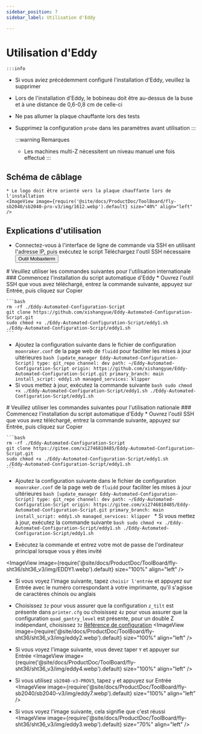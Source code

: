 ```yaml
---
sidebar_position: 7
sidebar_label: Utilisation d'Eddy

---
```



# Utilisation d'Eddy

    :::info
  * Si vous aviez précédemment configuré l'installation d'Eddy, veuillez la supprimer
  * Lors de l'installation d'Eddy, le bobineau doit être au-dessus de la buse et à une distance de 0,6-0,8 cm de celle-ci
  * Ne pas allumer la plaque chauffante lors des tests
  * Supprimez la configuration `probe` dans les paramètres avant utilisation
    :::

    :::warning Remarques
    * Les machines multi-Z nécessitent un niveau manuel une fois effectué
    :::


## Schéma de câblage

    * Le logo doit être orienté vers la plaque chauffante lors de l'installation
    <ImageView image={require('@site/docs/ProductDoc/ToolBoard/fly-sb2040/sb2040-pro-v3/img/1612.webp').default} size="40%" align="left" />


## Explications d'utilisation
   * Connectez-vous à l'interface de ligne de commande via SSH en utilisant l'adresse IP, puis exécutez le script
    Téléchargez l'outil SSH nécessaire <Button variant="contained" disableElevation href="/docs/ResDownload/auxiliary_software/">Outil Mobaxterm</Button>


<Tabs>
  <TabItem value="eddy1" label="Utilisation internationale">
    # Veuillez utiliser les commandes suivantes pour l'utilisation internationale
    ### Commencez l'installation du script automatique d'Eddy
    * Ouvrez l'outil SSH que vous avez téléchargé, entrez la commande suivante, appuyez sur Entrée, puis cliquez sur Copier
    
    ```bash
    rm -rf ./Eddy-Automated-Configuration-Script
    git clone https://github.com/xishangyue/Eddy-Automated-Configuration-Script.git
    sudo chmod +x ./Eddy-Automated-Configuration-Script/eddy1.sh
    ./Eddy-Automated-Configuration-Script/eddy1.sh
    ```
   * Ajoutez la configuration suivante dans le fichier de configuration `moonraker.conf` de la page web de `fluidd` pour faciliter les mises à jour ultérieures
    ```bash
    [update_manager Eddy-Automated-Configuration-Script]
    type: git_repo
    channel: dev
    path: ~/Eddy-Automated-Configuration-Script
    origin: https://github.com/xishangyue/Eddy-Automated-Configuration-Script.git
    primary_branch: main
    install_script: eddy1.sh
    managed_services: klipper
    ```
   * Si vous mettez à jour, exécutez la commande suivante
    ```bash
    sudo chmod +x ./Eddy-Automated-Configuration-Script/eddy1.sh
    ./Eddy-Automated-Configuration-Script/eddy1.sh
    ```
</TabItem>

  <TabItem value="eddy2" label="Utilisation nationale">
# Veuillez utiliser les commandes suivantes pour l'utilisation nationale
### Commencez l'installation du script automatique d'Eddy
    * Ouvrez l'outil SSH que vous avez téléchargé, entrez la commande suivante, appuyez sur Entrée, puis cliquez sur Copier
    
    ```bash
    rm -rf ./Eddy-Automated-Configuration-Script
    git clone https://gitee.com/xi2746810485/Eddy-Automated-Configuration-Script.git
    sudo chmod +x ./Eddy-Automated-Configuration-Script/eddy1.sh
    ./Eddy-Automated-Configuration-Script/eddy1.sh
    ```
   * Ajoutez la configuration suivante dans le fichier de configuration `moonraker.conf` de la page web de `fluidd` pour faciliter les mises à jour ultérieures
    ```bash
    [update_manager Eddy-Automated-Configuration-Script]
    type: git_repo
    channel: dev
    path: ~/Eddy-Automated-Configuration-Script
    origin: https://gitee.com/xi2746810485/Eddy-Automated-Configuration-Script.git
    primary_branch: main
    install_script: eddy1.sh
    managed_services: klipper
    ```
    * Si vous mettez à jour, exécutez la commande suivante
    ```bash
    sudo chmod +x ./Eddy-Automated-Configuration-Script/eddy1.sh
    ./Eddy-Automated-Configuration-Script/eddy1.sh
    ```
  </TabItem>
</Tabs>


* Exécutez la commande et entrez votre mot de passe de l'ordinateur principal lorsque vous y êtes invité

<ImageView image={require('@site/docs/ProductDoc/ToolBoard/fly-sht36/sht36_v3/img/EDDY1.webp').default} size="100%" align="left" />

* Si vous voyez l'image suivante, tapez `choisir l'entrée` et appuyez sur Entrée avec le numéro correspondant à votre imprimante, qu'il s'agisse de caractères chinois ou anglais
* Choisissez `3z` pour vous assurer que la configuration `z_tilt` est présente dans `printer.cfg` ou choisissez `4z` pour vous assurer que la configuration `quad_gantry_level` est présente, pour un double Z indépendant, choisissez `3z` [Référence de configuration](https://mellow.klipper.cn/docs/category/klipper-%E5%8F%82%E8%80%83%E9%85%8D%E7%BD%AE)
<ImageView image={require('@site/docs/ProductDoc/ToolBoard/fly-sht36/sht36_v3/img/eddy2.webp').default} size="100%" align="left" />

* Si vous voyez l'image suivante, vous devez taper `Y` et appuyer sur Entrée
<ImageView image={require('@site/docs/ProductDoc/ToolBoard/fly-sht36/sht36_v3/img/eddy4.webp').default} size="100%" align="left" />

* Si vous utilisez `sb2040-v3-PROV3`, tapez `y` et appuyez sur Entrée
<ImageView image={require('@site/docs/ProductDoc/ToolBoard/fly-sb2040/sb2040-v3/img/eddy7.webp').default} size="100%" align="left" />

* Si vous voyez l'image suivante, cela signifie que c'est réussi
<ImageView image={require('@site/docs/ProductDoc/ToolBoard/fly-sht36/sht36_v3/img/eddy3.webp').default} size="70%" align="left" />

<LDC1612 />
